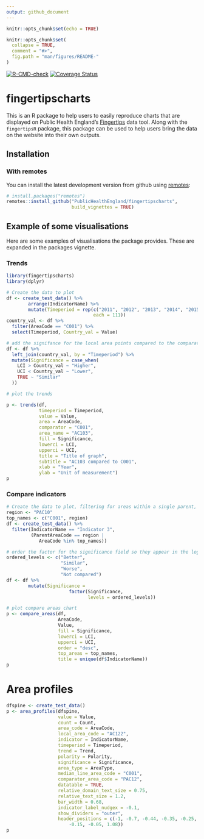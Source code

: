 ```yaml
---
output: github_document
---
```


```r
knitr::opts_chunk$set(echo = TRUE)
```

<!-- README.md is generated from README.Rmd. Please edit that file -->

```r
knitr::opts_chunk$set(
  collapse = TRUE,
  comment = "#>",
  fig.path = "man/figures/README-"
)
```

[![R-CMD-check](https://github.com/publichealthengland/fingertipscharts/workflows/R-CMD-check/badge.svg)](https://github.com/publichealthengland/fingertipscharts/actions)
[![Coverage Status](https://coveralls.io/repos/github/PublicHealthEngland/fingertipscharts/badge.svg?branch=master)](https://coveralls.io/github/PublicHealthEngland/fingertipscharts?branch=master)

# fingertipscharts

This is an R package to help users to easily reproduce charts that are displayed on Public Health England's [Fingertips](http://fingertips.phe.org.uk/) data tool. Along with the `fingertipsR` package, this package can be used to help users bring the data on the website into their own outputs.

## Installation

### With remotes

You can install the latest development version from github using [remotes](https://github.com/r-lib/remotes):

```r
# install.packages("remotes")
remotes::install_github("PublicHealthEngland/fingertipscharts",
                        build_vignettes = TRUE)
```


## Example of some visualisations

Here are some examples of visualisations the package provides. These are expanded in the packages vignette.

### Trends

```r
library(fingertipscharts)
library(dplyr)

# Create the data to plot
df <- create_test_data() %>%
        arrange(IndicatorName) %>%
        mutate(Timeperiod = rep(c("2011", "2012", "2013", "2014", "2015", "2016"),
                                each = 111))
country_val <- df %>%
  filter(AreaCode == "C001") %>%
  select(Timeperiod, Country_val = Value)

# add the signifance for the local area points compared to the comparator
df <- df %>%
  left_join(country_val, by = "Timeperiod") %>%
  mutate(Significance = case_when(
    LCI > Country_val ~ "Higher",
    UCI < Country_val ~ "Lower",
    TRUE ~ "Similar"
  ))

# plot the trends

p <- trends(df,
            timeperiod = Timeperiod,
            value = Value,
            area = AreaCode,
            comparator = "C001",
            area_name = "AC103",
            fill = Significance,
            lowerci = LCI,
            upperci = UCI,
            title = "Title of graph",
            subtitle = "AC103 compared to C001",
            xlab = "Year",
            ylab = "Unit of measurement")
p
```

### Compare indicators

```r
# Create the data to plot, filtering for areas within a single parent, and also the parent and the national area
region <- "PAC10"
top_names <- c("C001", region)
df <- create_test_data() %>%
  filter(IndicatorName == "Indicator 3",
         (ParentAreaCode == region |
            AreaCode %in% top_names))

# order the factor for the significance field so they appear in the legend in the desired order
ordered_levels <- c("Better",
                    "Similar", 
                    "Worse",
                    "Not compared")
df <- df %>%
        mutate(Significance = 
                       factor(Significance,
                              levels = ordered_levels))

# plot compare areas chart
p <- compare_areas(df,
                   AreaCode, 
                   Value,
                   fill = Significance,
                   lowerci = LCI,
                   upperci = UCI,
                   order = "desc",
                   top_areas = top_names,
                   title = unique(df$IndicatorName))
p
```

# Area profiles

```r
dfspine <- create_test_data()
p <- area_profiles(dfspine,
                   value = Value,
                   count = Count,
                   area_code = AreaCode,
                   local_area_code = "AC122",
                   indicator = IndicatorName,
                   timeperiod = Timeperiod,
                   trend = Trend,
                   polarity = Polarity,
                   significance = Significance,
                   area_type = AreaType,
                   median_line_area_code = "C001",
                   comparator_area_code = "PAC12",
                   datatable = TRUE,
                   relative_domain_text_size = 0.75,
                   relative_text_size = 1.2,
                   bar_width = 0.68,
                   indicator_label_nudgex = -0.1,
                   show_dividers = "outer",
                   header_positions = c(-1, -0.7, -0.44, -0.35, -0.25,
                       -0.15, -0.05, 1.08))
p
```
